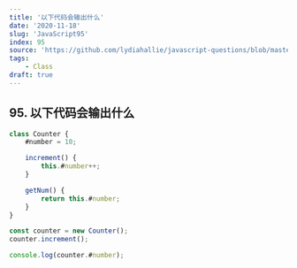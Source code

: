 ```yaml
---
title: '以下代码会输出什么'
date: '2020-11-18'
slug: 'JavaScript95'
index: 95
source: 'https://github.com/lydiahallie/javascript-questions/blob/master/zh-CN/README-zh_CN.md#139-%E8%BE%93%E5%87%BA%E4%BB%80%E4%B9%88'
tags:
    - Class
draft: true
---
```


## 95. 以下代码会输出什么

```js:index.js
class Counter {
	#number = 10;

	increment() {
		this.#number++;
	}

	getNum() {
		return this.#number;
	}
}

const counter = new Counter();
counter.increment();

console.log(counter.#number);
```
